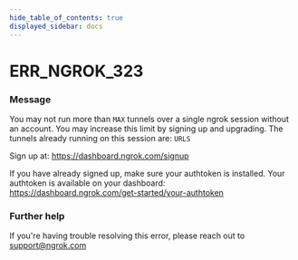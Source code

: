 ```yaml
---
hide_table_of_contents: true
displayed_sidebar: docs
---
```



# ERR_NGROK_323

### Message

You may not run more than `MAX` tunnels over a single ngrok session without an account.
You may increase this limit by signing up and upgrading.
The tunnels already running on this session are:
`URLS`

Sign up at: https://dashboard.ngrok.com/signup

If you have already signed up, make sure your authtoken is installed.
Your authtoken is available on your dashboard: https://dashboard.ngrok.com/get-started/your-authtoken

<ErrorDetails error="err_ngrok_323" />

### Further help

If you're having trouble resolving this error, please reach out to [support@ngrok.com](mailto:support@ngrok.com?subject=Help%20with%20ERR_NGROK_323)
